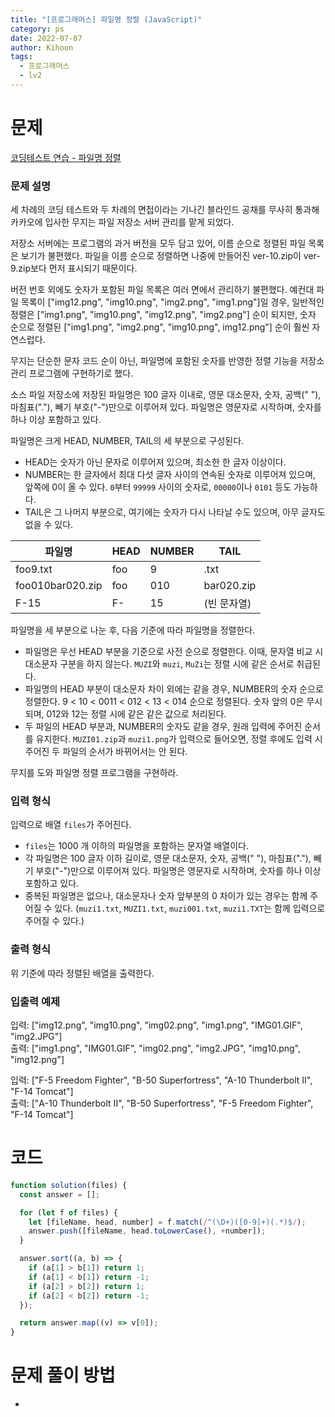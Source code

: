 ```yaml
---
title: "[프로그래머스] 파일명 정렬 (JavaScript)"
category: ps
date: 2022-07-07
author: Kihoon
tags:
  - 프로그래머스
  - lv2
---
```


# 문제

[코딩테스트 연습 - 파일명 정렬](https://school.programmers.co.kr/learn/courses/30/lessons/17686)

### 문제 설명

세 차례의 코딩 테스트와 두 차례의 면접이라는 기나긴 블라인드 공채를 무사히 통과해 카카오에 입사한 무지는 파일 저장소 서버 관리를 맡게 되었다.

저장소 서버에는 프로그램의 과거 버전을 모두 담고 있어, 이름 순으로 정렬된 파일 목록은 보기가 불편했다. 파일을 이름 순으로 정렬하면 나중에 만들어진 ver-10.zip이 ver-9.zip보다 먼저 표시되기 때문이다.

버전 번호 외에도 숫자가 포함된 파일 목록은 여러 면에서 관리하기 불편했다. 예컨대 파일 목록이 ["img12.png", "img10.png", "img2.png", "img1.png"]일 경우, 일반적인 정렬은 ["img1.png", "img10.png", "img12.png", "img2.png"] 순이 되지만, 숫자 순으로 정렬된 ["img1.png", "img2.png", "img10.png", img12.png"] 순이 훨씬 자연스럽다.

무지는 단순한 문자 코드 순이 아닌, 파일명에 포함된 숫자를 반영한 정렬 기능을 저장소 관리 프로그램에 구현하기로 했다.

소스 파일 저장소에 저장된 파일명은 100 글자 이내로, 영문 대소문자, 숫자, 공백(" "), 마침표("."), 빼기 부호("-")만으로 이루어져 있다. 파일명은 영문자로 시작하며, 숫자를 하나 이상 포함하고 있다.

파일명은 크게 HEAD, NUMBER, TAIL의 세 부분으로 구성된다.

- HEAD는 숫자가 아닌 문자로 이루어져 있으며, 최소한 한 글자 이상이다.
- NUMBER는 한 글자에서 최대 다섯 글자 사이의 연속된 숫자로 이루어져 있으며, 앞쪽에 0이 올 수 있다. `0`부터 `99999` 사이의 숫자로, `00000`이나 `0101` 등도 가능하다.
- TAIL은 그 나머지 부분으로, 여기에는 숫자가 다시 나타날 수도 있으며, 아무 글자도 없을 수 있다.

| 파일명           | HEAD | NUMBER | TAIL        |
| ---------------- | ---- | ------ | ----------- |
| foo9.txt         | foo  | 9      | .txt        |
| foo010bar020.zip | foo  | 010    | bar020.zip  |
| F-15             | F-   | 15     | (빈 문자열) |

파일명을 세 부분으로 나눈 후, 다음 기준에 따라 파일명을 정렬한다.

- 파일명은 우선 HEAD 부분을 기준으로 사전 순으로 정렬한다. 이때, 문자열 비교 시 대소문자 구분을 하지 않는다. `MUZI`와 `muzi`, `MuZi`는 정렬 시에 같은 순서로 취급된다.
- 파일명의 HEAD 부분이 대소문자 차이 외에는 같을 경우, NUMBER의 숫자 순으로 정렬한다. 9 < 10 < 0011 < 012 < 13 < 014 순으로 정렬된다. 숫자 앞의 0은 무시되며, 012와 12는 정렬 시에 같은 같은 값으로 처리된다.
- 두 파일의 HEAD 부분과, NUMBER의 숫자도 같을 경우, 원래 입력에 주어진 순서를 유지한다. `MUZI01.zip`과 `muzi1.png`가 입력으로 들어오면, 정렬 후에도 입력 시 주어진 두 파일의 순서가 바뀌어서는 안 된다.

무지를 도와 파일명 정렬 프로그램을 구현하라.

### 입력 형식

입력으로 배열 `files`가 주어진다.

- `files`는 1000 개 이하의 파일명을 포함하는 문자열 배열이다.
- 각 파일명은 100 글자 이하 길이로, 영문 대소문자, 숫자, 공백(" "), 마침표("."), 빼기 부호("-")만으로 이루어져 있다. 파일명은 영문자로 시작하며, 숫자를 하나 이상 포함하고 있다.
- 중복된 파일명은 없으나, 대소문자나 숫자 앞부분의 0 차이가 있는 경우는 함께 주어질 수 있다. (`muzi1.txt`, `MUZI1.txt`, `muzi001.txt`, `muzi1.TXT`는 함께 입력으로 주어질 수 있다.)

### 출력 형식

위 기준에 따라 정렬된 배열을 출력한다.

### 입출력 예제

입력: ["img12.png", "img10.png", "img02.png", "img1.png", "IMG01.GIF", "img2.JPG"] <br/>
출력: ["img1.png", "IMG01.GIF", "img02.png", "img2.JPG", "img10.png", "img12.png"]

입력: ["F-5 Freedom Fighter", "B-50 Superfortress", "A-10 Thunderbolt II", "F-14 Tomcat"]<br/>
출력: ["A-10 Thunderbolt II", "B-50 Superfortress", "F-5 Freedom Fighter", "F-14 Tomcat"]

# 코드

```jsx
function solution(files) {
  const answer = [];

  for (let f of files) {
    let [fileName, head, number] = f.match(/^(\D+)([0-9]+)(.*)$/);
    answer.push([fileName, head.toLowerCase(), +number]);
  }

  answer.sort((a, b) => {
    if (a[1] > b[1]) return 1;
    if (a[1] < b[1]) return -1;
    if (a[2] > b[2]) return 1;
    if (a[2] < b[2]) return -1;
  });

  return answer.map((v) => v[0]);
}
```

# 문제 풀이 방법

-
